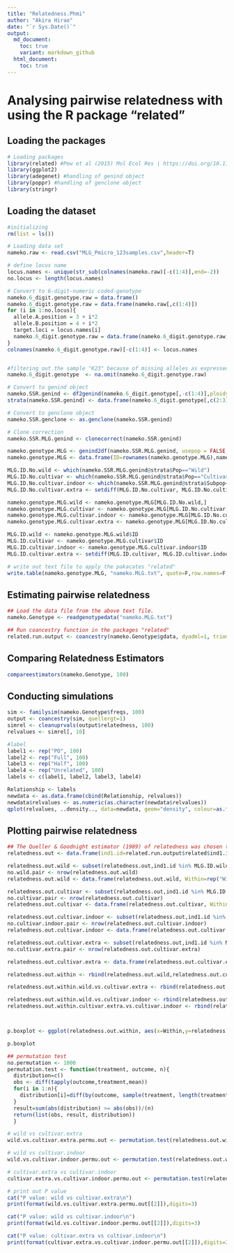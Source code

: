 ```yaml
---
title: "Relatedness.Phmi"
author: "Akira Hirao"
date: "`r Sys.Date()`"
output: 
  md_document:
    toc: true
    variant: markdown_github
  html_document:
    toc: true
---
```


# Analysing pairwise relatedness with using the R package "related" 

## Loading the packages

```r
# Loading packages
library(related) #Pew et al (2015) Mol Ecol Res | https://doi.org/10.1111/1755-0998.12323
library(ggplot2)
library(adegenet) #handling of genind object
library(poppr) #handling of genclone object
library(stringr)
```

## Loading the dataset

```r
#initializing
rm(list = ls())

# Loading data set
nameko.raw <- read.csv("MLG_Pmicro_123samples.csv",header=T)

# define locus name
locus.names <- unique(str_sub(colnames(nameko.raw)[-c(1:4)],end=-2))
no.locus <- length(locus.names)

# Convert to 6-digit-numeric coded-genotype
nameko.6_digit.genotype.raw = data.frame()
nameko.6_digit.genotype.raw = data.frame(nameko.raw[,c(1:4)])
for (i in 1:no.locus){
  allele.A.position = 3 + i*2
  allele.B.position = 4 + i*2
  target.loci = locus.names[i]
  nameko.6_digit.genotype.raw = data.frame(nameko.6_digit.genotype.raw, target.loci = paste(formatC(nameko.raw[,allele.A.position],width=3, flag="0"),formatC(nameko.raw[,allele.B.position],width=3, flag="0"),sep=""))
}
colnames(nameko.6_digit.genotype.raw)[-c(1:4)] <- locus.names


#filtering out the sample "K23" because of missing alleles as expressed "NA"
nameko.6_digit.genotype  <- na.omit(nameko.6_digit.genotype.raw)

# Convert to genind object
nameko.SSR.genind <- df2genind(nameko.6_digit.genotype[,-c(1:4)],ploidy=2,ncode=3,ind.name=nameko.6_digit.genotype$ID,pop=nameko.6_digit.genotype$Pop)
strata(nameko.SSR.genind) <- data.frame(nameko.6_digit.genotype[,c(2:3)])

# Convert to genclone object
nameko.SSR.genclone <- as.genclone(nameko.SSR.genind)

# Clone correction
nameko.SSR.MLG.genind <- clonecorrect(nameko.SSR.genind)

nameko.genotype.MLG <- genind2df(nameko.SSR.MLG.genind, usepop = FALSE, oneColPerAll = TRUE)
nameko.genotype.MLG <- data.frame(ID=rownames(nameko.genotype.MLG),nameko.genotype.MLG)

MLG.ID.No.wild <- which(nameko.SSR.MLG.genind@strata$Pop=="Wild")
MLG.ID.No.cultivar <- which(nameko.SSR.MLG.genind@strata$Pop=="Cultivar")
MLG.ID.No.cultivar.indoor <- which(nameko.SSR.MLG.genind@strata$Subpop=="Cultivar.indoor")
MLG.ID.No.cultivar.extra <- setdiff(MLG.ID.No.cultivar, MLG.ID.No.cultivar.indoor)

nameko.genotype.MLG.wild <- nameko.genotype.MLG[MLG.ID.No.wild,]
nameko.genotype.MLG.cultivar <- nameko.genotype.MLG[MLG.ID.No.cultivar,]
nameko.genotype.MLG.cultivar.indoor <- nameko.genotype.MLG[MLG.ID.No.cultivar.indoor,]
nameko.genotype.MLG.cultivar.extra <- nameko.genotype.MLG[MLG.ID.No.cultivar.extra,]

MLG.ID.wild <- nameko.genotype.MLG.wild$ID
MLG.ID.cultivar <- nameko.genotype.MLG.cultivar$ID
MLG.ID.cultivar.indoor <- nameko.genotype.MLG.cultivar.indoor$ID
MLG.ID.cultivar.extra <- setdiff(MLG.ID.cultivar, MLG.ID.cultivar.indoor)

# write out text file to apply the pakacates "related"
write.table(nameko.genotype.MLG, "nameko.MLG.txt", quote=F,row.names=F,col.names=F, append=F)
```

## Estimating pairwise relatedness

```r
## Load the data file from the above text file.
nameko.Genotype <- readgenotypedata("nameko.MLG.txt")

## Run coancestry function in the packages "related"
related.run.output <- coancestry(nameko.Genotype$gdata, dyadml=1, trioml=1, lynchli=1, lynchrd=1, quellergt=1, ritland =1, wang=1)
```

## Comparing Relatedness Estimators

```r
compareestimators(nameko.Genotype, 100)
```

## Conducting simulations 

```r
sim <- familysim(nameko.Genotype$freqs, 100)
output <- coancestry(sim, quellergt=1)
simrel <- cleanuprvals(output$relatedness, 100)
relvalues <- simrel[, 10]

#label
label1 <- rep("PO", 100)
label2 <- rep("Full", 100)
label3 <- rep("Half", 100)
label4 <- rep("Unrelated", 100)
labels <- c(label1, label2, label3, label4)

Relationship <- labels
newdata <- as.data.frame(cbind(Relationship, relvalues))
newdata$relvalues <- as.numeric(as.character(newdata$relvalues))
qplot(relvalues, ..density.., data=newdata, geom="density", colour=as.factor(Relationship), xlab="Relatedness Value", ylab="Density")
```

## Plotting pairwise relatedness

```r
## The Queller & Goodnight estimator (1989) of relatedness was chosen to applied for the following analyses
relatedness.out <- data.frame(ind1.id=related.run.output$related$ind1.id, ind2.id=related.run.output$related$ind2.id, relatedness=related.run.output$related$quellergt)

relatedness.out.wild <- subset(relatedness.out,ind1.id %in% MLG.ID.wild & ind2.id %in% MLG.ID.wild)
no.wild.pair <- nrow(relatedness.out.wild)
relatedness.out.wild <- data.frame(relatedness.out.wild, Within=rep("Wild",no.wild.pair))

relatedness.out.cultivar <- subset(relatedness.out,ind1.id %in% MLG.ID.cultivar & ind2.id %in% MLG.ID.cultivar)
no.cultivar.pair <- nrow(relatedness.out.cultivar)
relatedness.out.cultivar <- data.frame(relatedness.out.cultivar, Within=rep("Cultivar",no.cultivar.pair))

relatedness.out.cultivar.indoor <- subset(relatedness.out,ind1.id %in% MLG.ID.cultivar.indoor & ind2.id %in% MLG.ID.cultivar.indoor)
no.cultivar.indoor.pair <- nrow(relatedness.out.cultivar.indoor)
relatedness.out.cultivar.indoor <- data.frame(relatedness.out.cultivar.indoor, Within=rep("Cultivar.indoor",no.cultivar.indoor.pair))

relatedness.out.cultivar.extra <- subset(relatedness.out,ind1.id %in% MLG.ID.cultivar.extra & ind2.id %in% MLG.ID.cultivar.extra)
no.cultivar.extra.pair <- nrow(relatedness.out.cultivar.extra)

relatedness.out.cultivar.extra <- data.frame(relatedness.out.cultivar.extra, Within=rep("Cultivar.extra",no.cultivar.extra.pair))

relatedness.out.within <- rbind(relatedness.out.wild,relatedness.out.cultivar.extra,relatedness.out.cultivar.indoor)

relatedness.out.within.wild.vs.cultivar.extra <- rbind(relatedness.out.wild,relatedness.out.cultivar.extra)

relatedness.out.within.wild.vs.cultivar.indoor <- rbind(relatedness.out.wild,relatedness.out.cultivar.indoor)
relatedness.out.within.cultivar.extra.vs.cultivar.indoor <- rbind(relatedness.out.cultivar.extra,relatedness.out.cultivar.indoor)



p.boxplot <- ggplot(relatedness.out.within, aes(x=Within,y=relatedness)) + geom_boxplot() + xlab("") + ylab("Relatedness")

p.boxplot
```

```r
## permutation test
no.permutation <- 1000
permutation.test <- function(treatment, outcome, n){
  distribution=c()
  obs <- diff(tapply(outcome,treatment,mean))
  for(i in 1:n){
    distribution[i]=diff(by(outcome, sample(treatment, length(treatment), FALSE), mean))
  }
  result=sum(abs(distribution) >= abs(obs))/(n)
  return(list(obs, result, distribution))
  }

# wild vs cultivar.extra
wild.vs.cultivar.extra.permu.out <- permutation.test(relatedness.out.within.wild.vs.cultivar.extra$Within, relatedness.out.within.wild.vs.cultivar.extra$relatedness, no.permutation)

# wild vs cultivar.indoor
wild.vs.cultivar.indoor.permu.out <- permutation.test(relatedness.out.within.wild.vs.cultivar.indoor$Within, relatedness.out.within.wild.vs.cultivar.indoor$relatedness, no.permutation)

# cultivar.extra vs cultivar.indoor
cultivar.extra.vs.cultivar.indoor.permu.out <- permutation.test(relatedness.out.within.cultivar.extra.vs.cultivar.indoor$Within, relatedness.out.within.cultivar.extra.vs.cultivar.indoor$relatedness, no.permutation)

# print out P value
cat("P value: wild vs cultivar.extra\n")
print(format(wild.vs.cultivar.extra.permu.out[[2]]),digits=3)

cat("P value: wild vs cultivar.indoor\n")
print(format(wild.vs.cultivar.indoor.permu.out[[2]]),digits=3)

cat("P value: cultivar.extra vs cultivar.indoor\n")
print(format(cultivar.extra.vs.cultivar.indoor.permu.out[[2]]),digits=3)
```